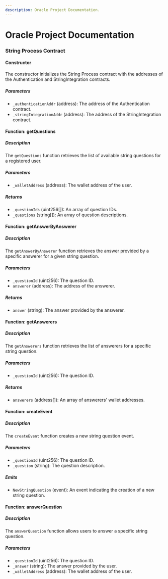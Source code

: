 ```yaml
---
description: Oracle Project Documentation.
---
```


# Oracle Project Documentation

### String Process Contract

#### Constructor

The constructor initializes the String Process contract with the addresses of the Authentication and StringIntegration contracts.

##### Parameters

-   `_authenticationAddr` (address): The address of the Authentication contract.
-   `_stringIntegrationAddr` (address): The address of the StringIntegration contract.

#### Function: getQuestions

##### Description

The `getQuestions` function retrieves the list of available string questions for a registered user.

##### Parameters

-   `_walletAddress` (address): The wallet address of the user.

##### Returns

-   `_questionIds` (uint256[]): An array of question IDs.
-   `_questions` (string[]): An array of question descriptions.

#### Function: getAnswerByAnswerer

##### Description

The `getAnswerByAnswerer` function retrieves the answer provided by a specific answerer for a given string question.

##### Parameters

-   `_questionId` (uint256): The question ID.
-   `answerer` (address): The address of the answerer.

##### Returns

-   `answer` (string): The answer provided by the answerer.

#### Function: getAnswerers

##### Description

The `getAnswerers` function retrieves the list of answerers for a specific string question.

##### Parameters

-   `_questionId` (uint256): The question ID.

##### Returns

-   `answerers` (address[]): An array of answerers' wallet addresses.

#### Function: createEvent

##### Description

The `createEvent` function creates a new string question event.

##### Parameters

-   `_questionId` (uint256): The question ID.
-   `_question` (string): The question description.

##### Emits

-   `NewStringQuestion` (event): An event indicating the creation of a new string question.

#### Function: answerQuestion

##### Description

The `answerQuestion` function allows users to answer a specific string question.

##### Parameters

-   `_questionId` (uint256): The question ID.
-   `_answer` (string): The answer provided by the user.
-   `_walletAddress` (address): The wallet address of the user.
